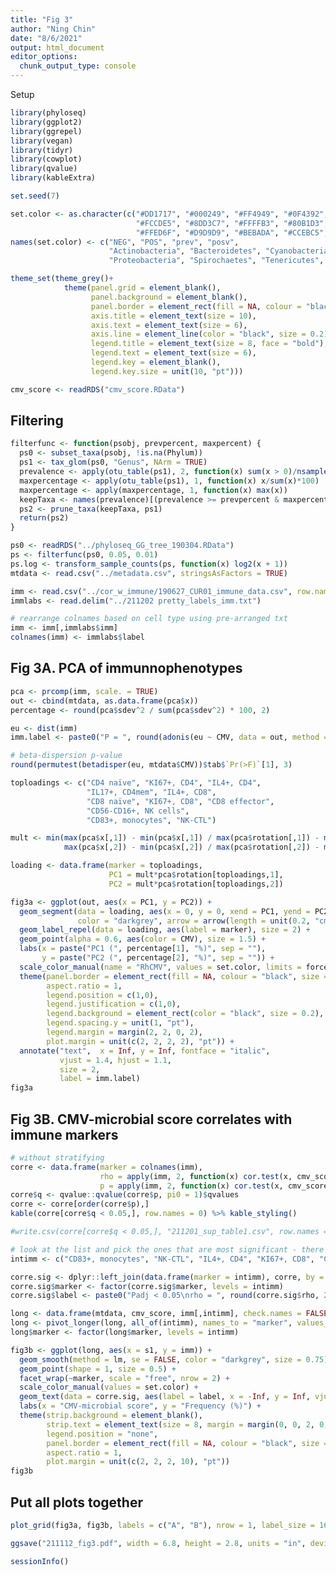 ---
title: "Fig 3"
author: "Ning Chin"
date: "8/6/2021"
output: html_document
editor_options: 
  chunk_output_type: console
---

Setup
```{r setup, warning = FALSE, message = FALSE}
library(phyloseq)
library(ggplot2)
library(ggrepel)
library(vegan)
library(tidyr)
library(cowplot)
library(qvalue)
library(kableExtra)

set.seed(7)

set.color <- as.character(c("#DD1717", "#000249", "#FF4949", "#0F4392", 
                            "#FCCDE5", "#8DD3C7", "#FFFFB3", "#80B1D3", "#FB8072", "#BC80BD",
                            "#FFED6F", "#D9D9D9", "#BEBADA", "#CCEBC5", "#FDB462", "#B3DE69"))
names(set.color) <- c("NEG", "POS", "prev", "posv",
                      "Actinobacteria", "Bacteroidetes", "Cyanobacteria", "Elusimicrobia", "Fibrobacteres", "Firmicutes",
                      "Proteobacteria", "Spirochaetes", "Tenericutes", "TM7", "Verrucomicrobia", "WPS-2")

theme_set(theme_grey()+
            theme(panel.grid = element_blank(),
                  panel.background = element_blank(),
                  panel.border = element_rect(fill = NA, colour = "black", size = 0.2),
                  axis.title = element_text(size = 10),
                  axis.text = element_text(size = 6),
                  axis.line = element_line(color = "black", size = 0.2),
                  legend.title = element_text(size = 8, face = "bold"),
                  legend.text = element_text(size = 6),
                  legend.key = element_blank(),
                  legend.key.size = unit(10, "pt")))

cmv_score <- readRDS("cmv_score.RData")
```

## Filtering
```{r filt}
filterfunc <- function(psobj, prevpercent, maxpercent) {
  ps0 <- subset_taxa(psobj, !is.na(Phylum))
  ps1 <- tax_glom(ps0, "Genus", NArm = TRUE)
  prevalence <- apply(otu_table(ps1), 2, function(x) sum(x > 0)/nsamples(ps1))
  maxpercentage <- apply(otu_table(ps1), 1, function(x) x/sum(x)*100)
  maxpercentage <- apply(maxpercentage, 1, function(x) max(x))
  keepTaxa <- names(prevalence)[(prevalence >= prevpercent & maxpercentage > maxpercent)]
  ps2 <- prune_taxa(keepTaxa, ps1)
  return(ps2)
}

ps0 <- readRDS("../phyloseq_GG_tree_190304.RData")
ps <- filterfunc(ps0, 0.05, 0.01)
ps.log <- transform_sample_counts(ps, function(x) log2(x + 1))
mtdata <- read.csv("../metadata.csv", stringsAsFactors = TRUE)

imm <- read.csv("../cor_w_immune/190627_CUR01_immune_data.csv", row.names = 1)
immlabs <- read.delim("../211202 pretty_labels_imm.txt")

# rearrange colnames based on cell type using pre-arranged txt
imm <- imm[,immlabs$imm]
colnames(imm) <- immlabs$label
```

## Fig 3A. PCA of immunnophenotypes
```{r 3a}
pca <- prcomp(imm, scale. = TRUE)
out <- cbind(mtdata, as.data.frame(pca$x))
percentage <- round(pca$sdev^2 / sum(pca$sdev^2) * 100, 2)

eu <- dist(imm)
imm.label <- paste0("P = ", round(adonis(eu ~ CMV, data = out, method = "eu")$aov.tab$`Pr(>F)`[1],3))

# beta-dispersion p-value
round(permutest(betadisper(eu, mtdata$CMV))$tab$`Pr(>F)`[1], 3)

toploadings <- c("CD4 naïve", "KI67+, CD4", "IL4+, CD4",
                 "IL17+, CD4mem", "IL4+, CD8",
                 "CD8 naïve", "KI67+, CD8", "CD8 effector",
                 "CD56-CD16+, NK cells",
                 "CD83+, monocytes", "NK-CTL")

mult <- min(max(pca$x[,1]) - min(pca$x[,1]) / max(pca$rotation[,1]) - min(pca$rotation[,1]),
            max(pca$x[,2]) - min(pca$x[,2]) / max(pca$rotation[,2]) - min(pca$rotation[,2]))

loading <- data.frame(marker = toploadings,
                      PC1 = mult*pca$rotation[toploadings,1],
                      PC2 = mult*pca$rotation[toploadings,2])

fig3a <- ggplot(out, aes(x = PC1, y = PC2)) +
  geom_segment(data = loading, aes(x = 0, y = 0, xend = PC1, yend = PC2),
               color = "darkgrey", arrow = arrow(length = unit(0.2, "cm")), alpha = 0.8) +
  geom_label_repel(data = loading, aes(label = marker), size = 2) +
  geom_point(alpha = 0.6, aes(color = CMV), size = 1.5) +
  labs(x = paste("PC1 (", percentage[1], "%)", sep = ""),
       y = paste("PC2 (", percentage[2], "%)", sep = "")) +
  scale_color_manual(name = "RhCMV", values = set.color, limits = force) +
  theme(panel.border = element_rect(fill = NA, colour = "black", size = 0.2),
        aspect.ratio = 1,
        legend.position = c(1,0),
        legend.justification = c(1,0),
        legend.background = element_rect(color = "black", size = 0.2),
        legend.spacing.y = unit(1, "pt"),
        legend.margin = margin(2, 2, 0, 2),
        plot.margin = unit(c(2, 2, 2, 2), "pt")) +
  annotate("text",  x = Inf, y = Inf, fontface = "italic",
           vjust = 1.4, hjust = 1.1, 
           size = 2,
           label = imm.label)
fig3a
```

## Fig 3B. CMV-microbial score correlates with immune markers
```{r 3b, warning = FALSE}
# without stratifying
corre <- data.frame(marker = colnames(imm),
                    rho = apply(imm, 2, function(x) cor.test(x, cmv_score, method = "spearman")$estimate),
                    p = apply(imm, 2, function(x) cor.test(x, cmv_score, method = "spearman")$p.value))
corre$q <- qvalue::qvalue(corre$p, pi0 = 1)$qvalues
corre <- corre[order(corre$p),]
kable(corre[corre$q < 0.05,], row.names = 0) %>% kable_styling()

#write.csv(corre[corre$q < 0.05,], "211201_sup_table1.csv", row.names = FALSE)

# look at the list and pick the ones that are most significant - there are some redundant ones so
intimm <- c("CD83+, monocytes", "NK-CTL", "IL4+, CD4", "KI67+, CD8", "CD8 effector", "IL4+, CD8")

corre.sig <- dplyr::left_join(data.frame(marker = intimm), corre, by = "marker")
corre.sig$marker <- factor(corre.sig$marker, levels = intimm)
corre.sig$label <- paste0("Padj < 0.05\nrho = ", round(corre.sig$rho, 2))

long <- data.frame(mtdata, cmv_score, imm[,intimm], check.names = FALSE)
long <- pivot_longer(long, all_of(intimm), names_to = "marker", values_to = "imm")
long$marker <- factor(long$marker, levels = intimm)

fig3b <- ggplot(long, aes(x = s1, y = imm)) +
  geom_smooth(method = lm, se = FALSE, color = "darkgrey", size = 0.75) +
  geom_point(shape = 1, size = 0.5) +
  facet_wrap(~marker, scale = "free", nrow = 2) +
  scale_color_manual(values = set.color) +
  geom_text(data = corre.sig, aes(label = label, x = -Inf, y = Inf, vjust = 1.1, hjust = -0.05), size = 2, fontface = "italic") +
  labs(x = "CMV-microbial score", y = "Frequency (%)") +
  theme(strip.background = element_blank(),
        strip.text = element_text(size = 8, margin = margin(0, 0, 2, 0, "pt")),
        legend.position = "none",
        panel.border = element_rect(fill = NA, colour = "black", size = 0.2),
        aspect.ratio = 1,
        plot.margin = unit(c(2, 2, 2, 10), "pt"))
fig3b
```


## Put all plots together
```{r fig3, fig.show = "hide"}
plot_grid(fig3a, fig3b, labels = c("A", "B"), nrow = 1, label_size = 16, hjust = -0.1, vjust = 1.1, rel_widths = c(1, 1.5))

ggsave("211112_fig3.pdf", width = 6.8, height = 2.8, units = "in", device = "pdf")

sessionInfo()
```